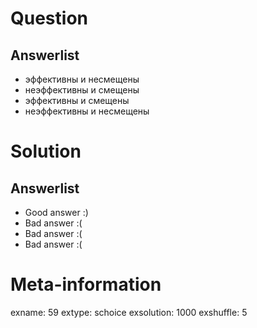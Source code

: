 Question
========


Answerlist
----------
*  эффективны и несмещены
*  неэффективны и смещены
*  эффективны и смещены
*  неэффективны и несмещены

Solution
========

Answerlist
----------
*  Good answer :)
*  Bad answer :(
*  Bad answer :(
*  Bad answer :(

Meta-information
================
exname: 59
extype: schoice
exsolution: 1000
exshuffle: 5
